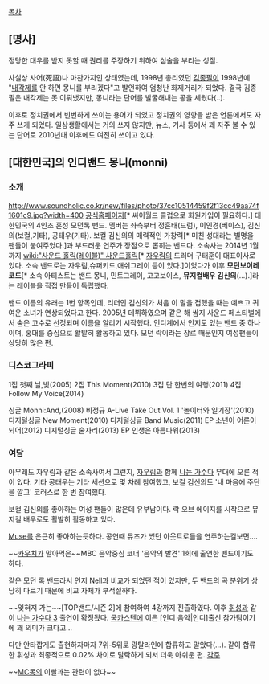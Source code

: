 [[목차]]
== [명사] ==
정당한 대우를 받지 못할 때 권리를 주장하기 위하여 심술을 부리는 성질. 

사실상 사어(死語)나 마찬가지인 상태였는데, 1998년 총리였던 [[김종필]]이 1998년에 "[[내각제]]를 안 하면 몽니를 부리겠다"고 발언하여 엄청난 화제거리가 되었다. 결국 김종필은 내각제는 못 이뤄냈지만, 몽니라는 단어를 발굴해내는 공을 세웠다(..). 

이후로 정치권에서 빈번하게 쓰이는 용어가 되었고 정치권의 영향을 받은 언론에서도 자주 쓰게 되었다. 일상생활에서는 거의 쓰지 않지만, 뉴스, 기사 등에서 꽤 자주 볼 수 있는 단어로 2010년대 이후에도 여전히 쓰이고 있다.  

== [대한민국]의 인디밴드 몽니(monni) ==
=== 소개 ===
http://www.soundholic.co.kr/new/files/photo/37cc10514459f2f13cc49aa74f1601c9.jpg?width=400
[http://www.monni.co.kr/ 공식홈페이지][* 싸이월드 클럽으로 회원가입이 필요하다.]
대한민국의 4인조 혼성 모던록 밴드. 멤버는 좌측부터 정훈태(드럼), 이인경(베이스), 김신의(보컬,기타), 공태우(기타). 보컬 김신의의 매력적인 가창력[* 미친 성대라는 별명을 팬들이 붙여주었다.]과 부드러운 연주가 장점으로 뽑히는 밴드다. 소속사는 2014년 1월까지 [[wiki:"사운드 홀릭(레이블)" 사운드홀릭]][* [[자우림]]의 드러머 구태훈이 대표이사로 있다. 소속 밴드로는 자우림,슈퍼키드,애쉬그레이 등이 있다.]이었다가 이후 '''모던보이레코드'''[* 소속 아티스트는 밴드 몽니, 민트그레이, 고고보이스, '''뮤지컬배우 김신의'''(...).]라는 레이블을 직접 만들어 독립했다.

밴드 이름의 유래는 1번 항목인데, 리더인 김신의가 처음 이 말을 접했을 때는 예쁘고 귀여운 소녀가 연상되었다고 한다. 2005년 데뷔하였으며 같은 해 쌈지 사운드 페스티벌에서 숨은 고수로 선정되며 이름을 알리기 시작했다. 인디계에서 인지도 있는 밴드 중 하나이며, 홍대를 중심으로 활발히 활동하고 있다. 모던 락이라는 장르 때문인지 여성팬들이 상당히 많은 편.

=== 디스코그라피 ===
1집 첫째 날,빛(2005)
2집 This Moment(2010)
3집 단 한번의 여행(2011)
4집 Follow My Voice(2014)

싱글 Monni:And,(2008)
비정규 A-Live Take Out Vol. 1 '놀이터와 일기장'(2010)
디지털싱글 New Moment(2010)
디지털싱글 Band Music(2011)
EP 소년이 어른이 되어(2012)
디지털싱글 술자리(2013)
EP 인생은 아름다워(2013)

=== 여담 ===
아무래도 자우림과 같은 소속사여서 그런지, [[자우림]]과 함께 [[나는 가수다]] 무대에 오른 적이 있다. 기타 공태우는 기타 세션으로 몇 차례 참여했고, 보컬 김신의도 '내 마음에 주단을 깔고' 코러스로 한 번 참여했다.

보컬 김신의를 좋아하는 여성 팬들이 많은데 유부남이다. 락 오브 에이지를 시작으로 뮤지컬 배우로도 활발히 활동하고 있다.

[[Muse]]를 은근히 좋아하는듯하다. 공연때 뮤즈가 썼던 아웃트로들을 연주하는걸보면....

~~[[카우치]]가 말아먹은~~MBC 음악중심 코너 '음악의 발견' 1회에 출연한 밴드이기도 하다.

같은 모던 록 밴드라서 인지 [[Nell]]과 비교가 되었던 적이 있지만, 두 밴드의 곡 분위기 상당히 다르기 때문에 비교 자체가 부적절하다.

~~잊혀져 가는~~[TOP밴드/시즌 2]에 참여하여 4강까지 진출하였다. 이후 [[휘성]]과 같이 [[나는 가수다 3]] 출연이 확정됬다. [[국카스텐]]에 이은 [인디 음악|인디]출신 참가팀이기에 꽤 의미가 크다고...

다만 안타깝게도 출현하자마자 7위-5위로 광탈라인에 합류하고 말았다(...). 같이 합류한 휘성과 최종적으로 0.02% 차이로 탈락하게 되서 더욱 아쉬운 편.
[[각주]]

~~[[MC몽]]의 이빨과는 관련이 없다~~
